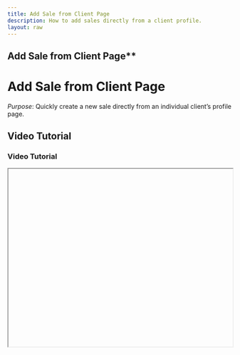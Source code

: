 ```yaml
---
title: Add Sale from Client Page
description: How to add sales directly from a client profile.
layout: raw
---
```



<div className="mdx-content">

##  Add Sale from Client Page**

<h1 className="text-3xl font-bold text-gray-900 mb-4">Add Sale from Client Page</h1>  

*Purpose*: Quickly create a new sale directly from an individual client’s profile page.

## Video Tutorial

<h3 className="text-xl font-medium text-gray-800 mb-2">Video Tutorial</h3>

<iframe
  width="100%"
  height="400"
  title="Add sale from client page tutorial"
  allowFullScreen
  className="rounded-lg"
/>

---

## Steps:

<h2 className="text-2xl font-semibold text-gray-800 mt-8 mb-4">Step-by-step Instructions</h2>

❶ **On the Clients Page**  
Find the target client and click on the **three-dot menu** next to their row.

❷ **Choose “Add Sale”**  
This will open the sales creation panel with the client’s details pre-filled.

❸ **Select Sale Items**  
Choose from:
- **Appointments, Products, Services, Vouchers, Memberships, Gift Cards**

❹ **Add Items to Cart**  
Apply any **discounts** or **promo codes**, if available.

❺ **Select Payment Method**  
Options include:
- Full Payment → **Paid**  
- Partial Payment → **Partially Paid**  
- No Payment → **Unpaid**

❻ **Complete the Sale**  
Click **Continue & Complete Payment** or save the sale.

❼ **Confirmation**  
A success message will appear indicating the sale has been added successfully.

---

**Tip for Front Desk or Sales Team**:  
Adding sales from the client’s page speeds up transactions, especially during upselling or walk-ins.

<div className="space-y-4 mt-6">

<div className="my-10 border-t border-gray-200" />

## More questions about this

<h3 className="text-xl font-semibold text-black mb-4 mt-10"> More questions about this?</h3>
</div>
<div className="space-y-4 mt-6">
  <details className="bg-white rounded-md p-4 border border-gray-300">
  <summary
    className="font-medium text-base text-gray-900"
    style={{
      backgroundColor: 'transparent',
      outline: 'none',
      cursor: 'pointer',
      userSelect: 'none',
      listStyle: 'none',
    }}
  >Can I edit the sale later?</summary>
   <p className="mt-2 text-sm text-gray-700">
      Yes, sales can be edited or refunded from the Sales History tab.
    </p>
  </details>

  <details className="bg-white rounded-md p-4 border border-gray-300">
  <summary
    className="font-medium text-base text-gray-900"
    style={{
      backgroundColor: 'transparent',
      outline: 'none',
      cursor: 'pointer',
      userSelect: 'none',
      listStyle: 'none',
    }}
  >What happens if I select no payment?</summary>
    <p className="mt-2 text-sm text-gray-700">
      The sale will be saved as unpaid and can be paid later or tracked in receivables.
    </p>
  </details>
</div>
</div>

---

<div className="space-y-4 mt-6">

<div className="my-10 border-t border-gray-200" />

<div className="mdx-content mt-10">

Was this article helpful?

<div style={{ display: 'flex', gap: '1rem' }}>
  <button style={{ padding: '0.5rem', borderRadius: '9999px', backgroundColor: '#f0f0f0' }}>
    <FaThumbsUp/>
  </button>
  <button style={{ padding: '0.5rem', borderRadius: '9999px', backgroundColor: '#f0f0f0' }}>
    <FaThumbsDown/>
  </button>
</div>
</div>

---
</div>
